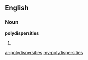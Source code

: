 ==English==

===Noun===
'''polydispersities'''

# {{plural of|polydispersity}}

[[ar:polydispersities]]
[[my:polydispersities]]